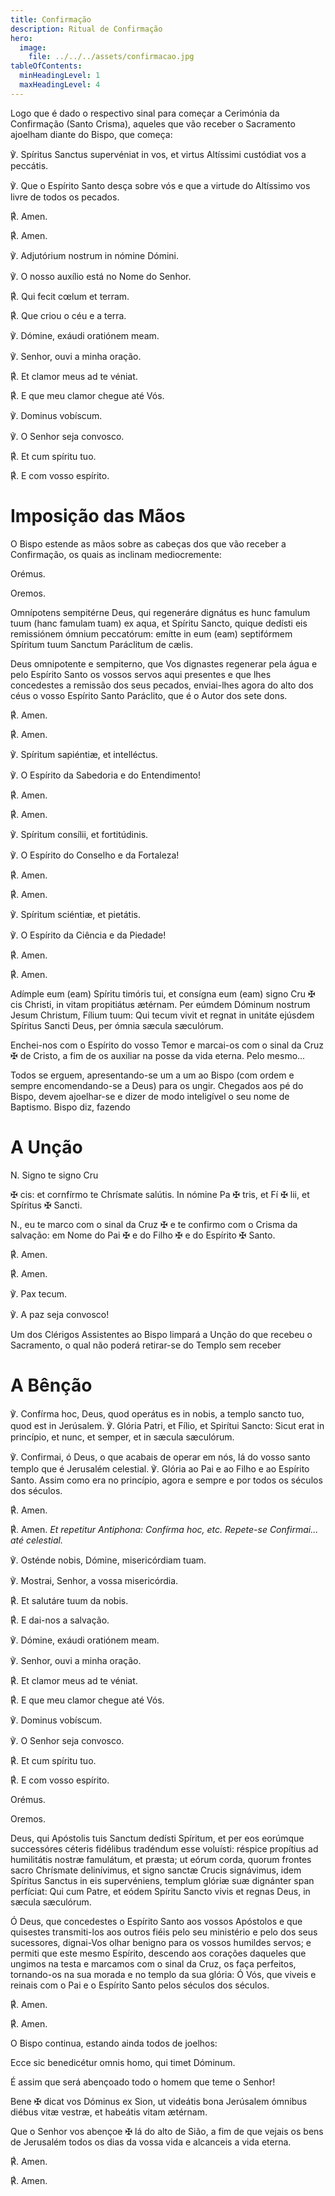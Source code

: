 ```yaml
---
title: Confirmação
description: Ritual de Confirmação
hero:
  image:
    file: ../../../assets/confirmacao.jpg
tableOfContents:
  minHeadingLevel: 1
  maxHeadingLevel: 4
---
```


<aside>
  Logo que é dado o respectivo sinal para começar a Cerimónia da Confirmação
  (Santo Crisma), aqueles que vão receber o Sacramento ajoelham diante do Bispo,
  que começa:
</aside>

<div class="side-by-side not-content">

℣. Spíritus Sanctus supervéniat in vos, et virtus Altíssimi custódiat vos a peccátis.

℣. Que o Espírito Santo desça sobre vós e que a virtude do Altíssimo vos livre de todos os pecados.

<span class="text-red-500">℟.</span> Amen.

<span class="text-red-500">℟.</span> Amen.

℣. Adjutórium nostrum in nómine Dómini.

℣. O nosso auxílio está no Nome do Senhor.

<span class="text-red-500">℟.</span> Qui fecit cœlum et terram.

<span class="text-red-500">℟.</span> Que criou o céu e a terra.

℣. Dómine, exáudi oratiónem meam.

℣. Senhor, ouvi a minha oração.

<span class="text-red-500">℟.</span> Et clamor meus ad te véniat.

<span class="text-red-500">℟.</span> E que meu clamor chegue até Vós.

℣. Dominus vobíscum.

℣. O Senhor seja convosco.

<span class="text-red-500">℟.</span> Et cum spíritu tuo.

<span class="text-red-500">℟.</span> E com vosso espírito.

</div>

# Imposição das Mãos

<aside>
  O Bispo estende as mãos sobre as cabeças dos que vão receber a Confirmação, os
  quais as inclinam mediocremente:
</aside>

<div class="side-by-side not-content">

<span class="text-red-500 text-center">Orémus.</span>

<span class="text-red-500 text-center">Oremos.</span>

Omnípotens sempitérne Deus, qui regeneráre dignátus es hunc famulum tuum (hanc famulam tuam) ex aqua, et Spíritu Sancto, quique dedísti eis remissiónem ómnium peccatórum: emítte in eum (eam) septifórmem Spíritum tuum Sanctum Paráclitum de cælis.

Deus omnipotente e sempiterno, que Vos dignastes regenerar pela água e pelo Espírito Santo os vossos servos aqui presentes e que lhes concedestes a remissão dos seus pecados, enviai-lhes agora do alto dos céus o vosso Espírito Santo Paráclito, que é o Autor dos sete dons.

<span class="text-red-500">℟.</span> Amen.

<span class="text-red-500">℟.</span> Amen.

℣. Spíritum sapiéntiæ, et intelléctus.

℣. O Espírito da Sabedoria e do Entendimento!

<span class="text-red-500">℟.</span> Amen.

<span class="text-red-500">℟.</span> Amen.

℣. Spíritum consílii, et fortitúdinis.

℣. O Espírito do Conselho e da Fortaleza!

<span class="text-red-500">℟.</span> Amen.

<span class="text-red-500">℟.</span> Amen.

℣. Spíritum sciéntiæ, et pietátis.

℣. O Espírito da Ciência e da Piedade!

<span class="text-red-500">℟.</span> Amen.

<span class="text-red-500">℟.</span> Amen.

Adímple eum (eam) Spíritu timóris tui, et consígna eum (eam) signo Cru <span class="cross text-red-500">✠</span> cis Christi, in vitam propitiátus ætérnam.  Per eúmdem Dóminum nostrum Jesum Christum, Fílium tuum: Qui tecum vivit et regnat in unitáte ejúsdem Spíritus Sancti Deus, per ómnia sæcula sæculórum.

Enchei-nos com o Espírito do vosso Temor e marcai-os com o sinal da Cruz <span class="cross text-red-500">✠</span> de Cristo, a fim de os auxiliar na posse da vida eterna. Pelo mesmo...

</div>

<aside>
  Todos se erguem, apresentando-se um a um ao Bispo (com ordem e sempre
  encomendando-se a Deus) para os ungir. Chegados aos pé do Bispo, devem
  ajoelhar-se e dizer de modo inteligível o seu nome de Baptismo. Bispo diz,
  fazendo
</aside>

# A Unção

<div class="side-by-side not-content">

<span class="text-red-500">N.</span> Signo te signo Cru

<span class="cross text-red-500">✠</span> cis: et cornfírmo te Chrísmate salútis. In nómine Pa <span class="cross text-red-500">✠</span> tris, et Fí <span class="text-red-500">✠</span> lii, et Spíritus <span class="cross text-red-500">✠</span> Sancti.

<span class="text-red-500">N.</span>, eu te marco com o sinal da Cruz <span class="cross text-red-500">✠</span> e te confirmo com o Crisma da salvação: em Nome do Pai <span class="cross text-red-500">✠</span> e do Filho <span class="text-red-500">✠</span> e do Espírito <span class="cross text-red-500">✠</span> Santo.

<span class="text-red-500">℟.</span> Amen.

<span class="text-red-500">℟.</span> Amen.

℣. Pax tecum.

℣. A paz seja convosco!

</div>

<aside>
  Um dos Clérigos Assistentes ao Bispo limpará a Unção do que recebeu o
  Sacramento, o qual não poderá retirar-se do Templo sem receber
</aside>

# A Bênção

<div class="side-by-side not-content">

℣. Confírma hoc, Deus, quod operátus es in nobis, a templo sancto tuo, quod est in Jerúsalem. ℣. Glória Patri, et Fílio, et Spirítui Sancto: Sicut erat in princípio, et nunc, et semper, et in sæcula sæculórum.

℣. Confirmai, ó Deus, o que acabais de operar em nós, lá do vosso santo templo que é Jerusalém celestial. ℣. Glória ao Pai e ao Filho e ao Espírito Santo. Assim como era no princípio, agora e sempre e por todos os séculos dos séculos.

<span class="text-red-500">℟.</span> Amen.

<span class="text-red-500">℟.</span> Amen.
<em>Et repetitur Antiphona: Confírma hoc, etc.</em>
<em>Repete-se Confirmai... até celestial.</em>

℣. Osténde nobis, Dómine, misericórdiam tuam.

℣. Mostrai, Senhor, a vossa misericórdia.

<span class="text-red-500">℟.</span> Et salutáre tuum da nobis.

<span class="text-red-500">℟.</span> E dai-nos a salvação.

℣. Dómine, exáudi oratiónem meam.

℣. Senhor, ouvi a minha oração.

<span class="text-red-500">℟.</span> Et clamor meus ad te véniat.

<span class="text-red-500">℟.</span> E que meu clamor chegue até Vós.

℣. Dominus vobíscum.

℣. O Senhor seja convosco.

<span class="text-red-500">℟.</span> Et cum spíritu tuo.

<span class="text-red-500">℟.</span> E com vosso espírito.

</div>

<div class="side-by-side not-content">

<span class="text-red-500 text-center">Orémus.</span>

<span class="text-red-500 text-center">Oremos.</span>

Deus, qui Apóstolis tuis Sanctum dedísti Spíritum, et per eos eorúmque successóres céteris fidélibus tradéndum esse voluísti: réspice propítius ad humilitátis nostræ famulátum, et præsta; ut eórum corda, quorum frontes sacro Chrísmate delinívimus, et signo sanctæ Crucis signávimus, idem Spíritus Sanctus in eis supervéniens, templum glóriæ suæ dignánter span perfíciat: Qui cum Patre, et eódem Spíritu Sancto vivis et regnas Deus, in sæcula sæculórum.

Ó Deus, que concedestes o Espírito Santo aos vossos Apóstolos e que quisestes transmiti-los aos outros fiéis pelo seu ministério e pelo dos seus sucessores, dignai-Vos olhar benigno para os vossos humildes servos; e permiti que este mesmo Espírito, descendo aos corações daqueles que ungimos na testa e marcamos com o sinal da Cruz, os faça perfeitos, tornando-os na sua morada e no templo da sua glória: Ó Vós, que viveis e reinais com o Pai e o Espírito Santo pelos séculos dos séculos.

<span class="text-red-500">℟.</span> Amen.

<span class="text-red-500">℟.</span> Amen.

</div>

<aside>O Bispo continua, estando ainda todos de joelhos:</aside>

<div class="side-by-side not-content">

Ecce sic benedicétur omnis homo, qui timet Dóminum.

É assim que será abençoado todo o homem que teme o Senhor!

Bene <span class="cross text-red-500">✠</span> dicat vos Dóminus ex Sion, ut videátis bona Jerúsalem ómnibus diébus vitæ vestræ, et habeátis vitam ætérnam.

Que o Senhor vos abençoe <span class="cross text-red-500">✠</span> lá do alto de Sião, a fim de que vejais os bens de Jerusalém todos os dias da vossa vida e alcanceis a vida eterna.

<span class="text-red-500">℟.</span> Amen.

<span class="text-red-500">℟.</span> Amen.

</div>
